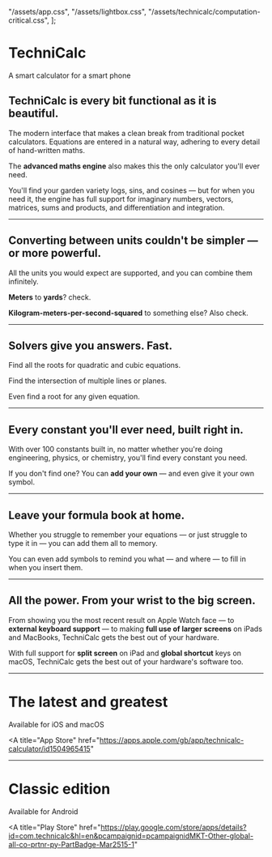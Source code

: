 
  "/assets/app.css",
  "/assets/lightbox.css",
  "/assets/technicalc/computation-critical.css",
];

<Icon name="technicalc" />

# TechniCalc

<Lead>A smart calculator for a smart phone</Lead>

<LightBox src="/assets/technicalc/trailer.mp4" type="video/mp4" />

<AppPromoImage src="/assets/technicalc/promo.png" />

## TechniCalc is every bit functional as it is beautiful.

The modern interface that makes a clean break from traditional pocket calculators. Equations are entered in a natural way, adhering to every detail of hand-written maths.

The **advanced maths engine** also makes this the only calculator you'll ever need.

You'll find your garden variety logs, sins, and cosines &mdash; but for when you need it, the engine has full support for imaginary numbers, vectors, matrices, sums and products, and differentiation and integration.

---

<AppBlock src="/assets/technicalc/preview-1.png" alt="Unit conversion">

## Converting between units couldn't be simpler &mdash; or more powerful.

All the units you would expect are supported, and you can combine them infinitely.

**Meters** to **yards**? check.

**Kilogram-meters-per-second-squared** to something else? Also check.

</AppBlock>

---

<AppBlock src="/assets/technicalc/preview-2.png" alt="Equation solver" layout="reverse">

## Solvers give you answers. Fast.

Find all the roots for quadratic and cubic equations.

Find the intersection of multiple lines or planes.

Even find a root for any given equation.

</AppBlock>

---

<AppBlock src="/assets/technicalc/preview-3.png" alt="Constants" >

## Every constant you'll ever need, built right in.

With over 100 constants built in, no matter whether you're doing engineering, physics, or chemistry, you'll find every constant you need.

If you don't find one? You can **add your own** &mdash; and even give it your own symbol.

</AppBlock>

---

<AppBlock src="/assets/technicalc/preview-4.png" alt="Equations" layout="reverse" imagePositionMobile="bottom">

## Leave your formula book at home.

Whether you struggle to remember your equations &mdash; or just struggle to type it in &mdash; you can add them all to memory.

You can even add symbols to remind you what &mdash; and where &mdash; to fill in when you insert them.

</AppBlock>

---

<AppBlock src="/assets/technicalc/preview-5.png" alt="iPad" imagePositionMobile="contain">

## All the power. From your wrist to the big screen.

From showing you the most recent result on Apple Watch face &mdash; to **external keyboard support** &mdash; to making **full use of larger screens** on iPads and MacBooks, TechniCalc gets the best out of your hardware.

With full support for **split screen** on iPad and **global shortcut** keys on macOS, TechniCalc gets the best out of your hardware's software too.

</AppBlock>

---

<div className={classNames("side-by-side")}>

<div className={classNames("side-by-side__item")}>

# The latest and greatest

<Lead>Available for iOS and macOS</Lead>

<div className={classNames("center-icons")}>

<A
  title="App Store"
  href="https://apps.apple.com/gb/app/technicalc-calculator/id1504965415"
>
  <InlineSvg src="/assets/vendor/app-store.svg" />
</A>

</div>

</div>

---

<div className={classNames("side-by-side__item")}>

# Classic edition

<Lead>Available for Android</Lead>

<div className={classNames("center-icons")}>

<A
  title="Play Store"
  href="https://play.google.com/store/apps/details?id=com.technicalc&hl=en&pcampaignid=pcampaignidMKT-Other-global-all-co-prtnr-py-PartBadge-Mar2515-1"
>
  <InlineSvg src="/assets/vendor/google-play.svg" />
</A>

</div>

</div>

</div>

<LegalLinks />
